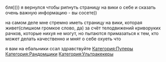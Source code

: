 бля)))) я вернулся чтобы рипнуть страницу на вики о себе и сказать очень важную информацию - вы сосете))

на самом деле мне стремно иметь страницу на вики, которая живет(слишком громкое слово, да) за счёт телодвижений криворуких рачков, которые нихуя не могут, но пытаются примазаться к тем, кто может делать качественно и мнят о себе охуеть что

я вам на ебальники ссал здравствуйте{{DISPLAYTITLE:octagoncoil}}
[[Категория:Пуперы]]
[[Категория:Рандомщики]]
[[Категория:Ультракекеры]]